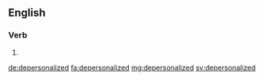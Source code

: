 ==English==

===Verb===
{{head|en|verb form}}

# {{en-past of|depersonalize}}

[[de:depersonalized]]
[[fa:depersonalized]]
[[mg:depersonalized]]
[[sv:depersonalized]]